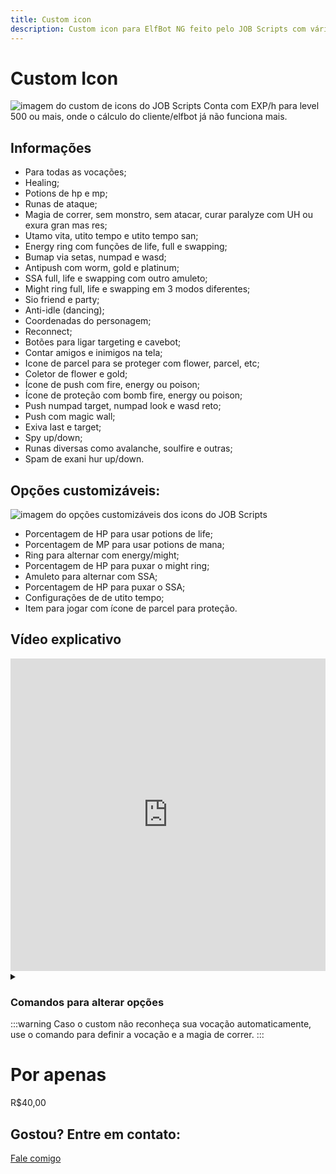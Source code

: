 ```yaml
---
title: Custom icon
description: Custom icon para ElfBot NG feito pelo JOB Scripts com várias funcionalidades.
---
```

# Custom Icon
![imagem do custom de icons do JOB Scripts](/img/icon/custom-icon.png)
Conta com EXP/h para level 500 ou mais, onde o cálculo do cliente/elfbot já não funciona mais.
## Informações
- Para todas as vocações;
- Healing;
- Potions de hp e mp;
- Runas de ataque;
- Magia de correr, sem monstro, sem atacar, curar paralyze com UH ou exura gran mas res;
- Utamo vita, utito tempo e utito tempo san;
- Energy ring com funções de life, full e swapping;
- Bumap via setas, numpad e wasd;
- Antipush com worm, gold e platinum;
- SSA full, life e swapping com outro amuleto;
- Might ring full, life e swapping em 3 modos diferentes;
- Sio friend e party;
- Anti-idle (dancing);
- Coordenadas do personagem;
- Reconnect;
- Botões para ligar targeting e cavebot;
- Contar amigos e inimigos na tela;
- Icone de parcel para se proteger com flower, parcel, etc;
- Coletor de flower e gold;
- Ícone de push com fire, energy ou poison;
- Ícone de proteção com bomb fire, energy ou poison;
- Push numpad target, numpad look e wasd reto;
- Push com magic wall;
- Exiva last e target;
- Spy up/down;
- Runas diversas como avalanche, soulfire e outras;
- Spam de exani hur up/down.

## Opções customizáveis:
![imagem do opções customizáveis dos icons do JOB Scripts](/img/icon/custom-icon2.png)
- Porcentagem de HP para usar potions de life;
- Porcentagem de MP para usar potions de mana;
- Ring para alternar com energy/might;
- Porcentagem de HP para puxar o might ring;
- Amuleto para alternar com SSA;
- Porcentagem de HP para puxar o SSA;
- Configurações de de utito tempo;
- Item para jogar com ícone de parcel para proteção.

## Vídeo explicativo
<iframe width="100%" height="500" src="https://www.youtube.com/embed/bxrwMQHAb1Q?si=q0oE1jC6Q9VnpqU6" title="YouTube video player" frameborder="0" allow="accelerometer; autoplay; clipboard-write; encrypted-media; gyroscope; picture-in-picture; web-share" referrerpolicy="strict-origin-when-cross-origin" allowfullscreen></iframe>

<details>
  <summary>
    <h3>Comandos para alterar opções</h3>
  </summary>
Todos os comandos devem ser executados no *default*.
| Comando             | Ação                                                               |
| :------------------ | :----------------------------------------------------------------- |
| `!vid`              | Usará 'Utana Vid' sempre que acabar.                               |
| `!utani hur`        | Definirá a magia de correr por 'utani hur'.                        |
| `!utani gran hur`   | Definirá a magia de correr por 'utani gran hur'.                   |
| `!utani tempo hur`  | Definirá a magia de correr por 'utani tempo hur'.                  |
| `!utamo tempo san`  | Definirá a magia de correr por 'utamo tempo san'.                  |
| `!fire`             | Definirá a runa de push e bomb por runa de fogo.                   |
| `!energy`           | Definirá a runa de push e bomb por runa de energia.                |
| `!poison`           | Definirá a runa de push e bomb por runa de veneno.                 |
| `!s1`               | Definiriá o Swapping do might ring como MIGHT + RING.              |
| `!s2`               | Definiriá o Swapping do might ring como MIGHT + ENERGY RING.       |
| `!s3`               | Definiriá o Swapping do might ring como MIGHT + ENERGY RING + RING. |
| `!paladin`          | Definirá sua Vocação como Paladin.                                 |
| `!knight`           | Definirá sua Vocação como Knight.                                  |
| `!mage`             | Definirá sua Vocação como Mage (Sorcerer/Druid).                   |
</details>
:::warning
Caso o custom não reconheça sua vocação automaticamente, use o comando para definir a vocação e a magia de correr.
:::

# Por apenas
<p style={{
  fontSize: '3.5rem',
  fontWeight: 'bold',
  color: 'var(--ifm-color-primary)',
  fontFamily: 'var(--ifm-font-family-base)'
}}>
R$40,00
</p>

## Gostou? Entre em contato:
<a href="/contatos" className="button button--primary button--lg button--block">
  Fale comigo
</a>